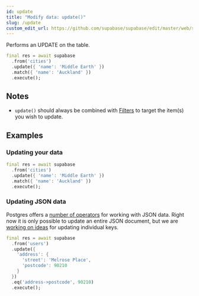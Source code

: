```yaml
---
id: update
title: "Modify data: update()"
slug: /update
custom_edit_url: https://github.com/supabase/supabase/edit/master/web/spec/supabase_dart_v1_ref.yml
---
```



Performs an UPDATE on the table.


```dart
final res = await supabase
  .from('cities')
  .update({ 'name': 'Middle Earth' })
  .match({ 'name': 'Auckland' })
  .execute();
```






## Notes

- `update()` should always be combined with [Filters](/docs/reference/dart/using-filters) to target the item(s) you wish to update.










## Examples

### Updating your data



```dart
final res = await supabase
  .from('cities')
  .update({ 'name': 'Middle Earth' })
  .match({ 'name': 'Auckland' })
  .execute();
```

### Updating JSON data

Postgres offers a 
[number of operators](https://www.postgresql.org/docs/current/functions-json.html) 
for working with JSON data. Right now it is only possible to update an entire JSON document, 
but we are [working on ideas](https://github.com/PostgREST/postgrest/issues/465) for updating individual keys.


```dart
final res = await supabase
  .from('users')
  .update({
    'address': { 
      'street': 'Melrose Place',
      'postcode': 90210
    }
  })
  .eq('address->postcode', 90210)
  .execute();
```